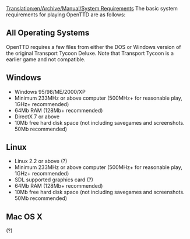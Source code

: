 [[Translation:en/Archive/Manual/System Requirements]]
The basic system requirements for playing OpenTTD are as follows:

==All Operating Systems==
OpenTTD requires a few files from either the DOS or Windows version of the original Transport Tycoon Deluxe.  Note that Transport Tycoon is a earlier game and not compatible.

==Windows== 

*Windows 95/98/ME/2000/XP
*Minimum 233MHz or above computer (500MHz+ for reasonable play, 1GHz+ recommended)
*64Mb RAM (128Mb+ recommended)
*DirectX 7 or above
*10Mb free hard disk space (not including savegames and screenshots. 50Mb recommended)

==Linux== 
*Linux 2.2 or above (?)
*Minimum 233MHz or above computer (500MHz+ for reasonable play, 1GHz+ recommended)
*SDL supported graphics card (?)
*64Mb RAM (128Mb+ recommended)
*10Mb free hard disk space (not including savegames and screenshots. 50Mb recommended)

==Mac OS X==
(?)